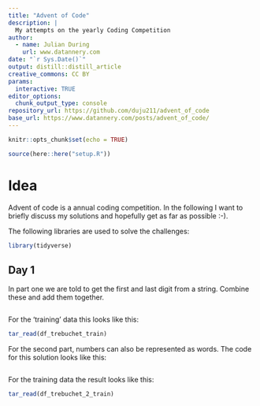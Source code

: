```yaml
---
title: "Advent of Code"
description: |
  My attempts on the yearly Coding Competition
author:
  - name: Julian During
    url: www.datannery.com
date: "`r Sys.Date()`"
output: distill::distill_article
creative_commons: CC BY
params:
  interactive: TRUE
editor_options: 
  chunk_output_type: console
repository_url: https://github.com/duju211/advent_of_code
base_url: https://www.datannery.com/posts/advent_of_code/
---
```


```r
knitr::opts_chunk$set(echo = TRUE)

source(here::here("setup.R"))
```

# Idea

Advent of code is a annual coding competition. In the following I want to
briefly discuss my solutions and hopefully get as far as possible :-).

The following libraries are used to solve the challenges:

```r
library(tidyverse)
```


## Day 1

In part one we are told to get the first and last digit from a string.
Combine these and add them together.

```r
```

For the 'training' data this looks like this:

```r
tar_read(df_trebuchet_train)
```

For the second part, numbers can also be represented as words. The code
for this solution looks like this:

```r
```

For the training data the result looks like this:

```r
tar_read(df_trebuchet_2_train)
```